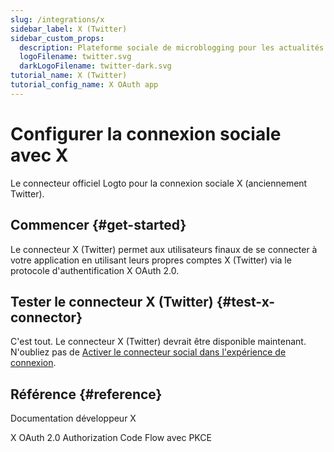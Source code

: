 ```yaml
---
slug: /integrations/x
sidebar_label: X (Twitter)
sidebar_custom_props:
  description: Plateforme sociale de microblogging pour les actualités en temps réel, les discussions et les outils de paiements / créateurs.
  logoFilename: twitter.svg
  darkLogoFilename: twitter-dark.svg
tutorial_name: X (Twitter)
tutorial_config_name: X OAuth app
---
```




# Configurer la connexion sociale avec X

Le connecteur officiel Logto pour la connexion sociale X (anciennement Twitter).

<GuideTip />

## Commencer \{#get-started}

Le connecteur X (Twitter) permet aux utilisateurs finaux de se connecter à votre application en utilisant leurs propres comptes X (Twitter) via le protocole d'authentification X OAuth 2.0.

<Integration />

## Tester le connecteur X (Twitter) \{#test-x-connector}

C'est tout. Le connecteur X (Twitter) devrait être disponible maintenant. N'oubliez pas de [Activer le connecteur social dans l'expérience de connexion](/connectors/social-connectors/#enable-social-sign-in).

## Référence \{#reference}

<Url href="https://developer.x.com/en/docs">Documentation développeur X</Url>

<Url href="https://developer.x.com/en/docs/authentication/oauth-2-0/authorization-code">
  X OAuth 2.0 Authorization Code Flow avec PKCE
</Url>
